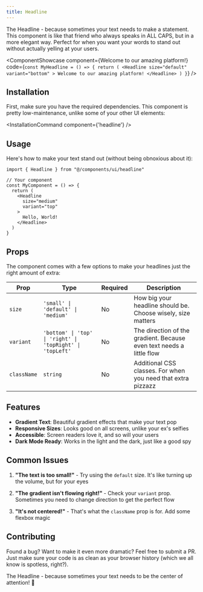 ```yaml
---
title: Headline
---
```



The Headline - because sometimes your text needs to make a statement. This component is like that friend who always speaks in ALL CAPS, but in a more elegant way. Perfect for when you want your words to stand out without actually yelling at your users.

<ComponentShowcase component={<Headline>Welcome to our amazing platform!</Headline>} code={`const MyHeadline = () => {
  return (
    <Headline
      size="default"
      variant="bottom"
    >
      Welcome to our amazing platform!
    </Headline>
  )
}`} />

## Installation

First, make sure you have the required dependencies. This component is pretty low-maintenance, unlike some of your other UI elements:


<InstallationCommand component={'headline'} />


## Usage

Here's how to make your text stand out (without being obnoxious about it):

```tsx
import { Headline } from "@/components/ui/headline"

// Your component
const MyComponent = () => {
  return (
    <Headline
      size="medium"
      variant="top"
    >
      Hello, World!
    </Headline>
  )
}
```

## Props

The component comes with a few options to make your headlines just the right amount of extra:

| Prop | Type | Required | Description |
|------|------|----------|-------------|
| `size` | `'small' \| 'default' \| 'medium'` | No | How big your headline should be. Choose wisely, size matters |
| `variant` | `'bottom' \| 'top' \| 'right' \| 'topRight' \| 'topLeft'` | No | The direction of the gradient. Because even text needs a little flow |
| `className` | `string` | No | Additional CSS classes. For when you need that extra pizzazz |

## Features

- **Gradient Text**: Beautiful gradient effects that make your text pop
- **Responsive Sizes**: Looks good on all screens, unlike your ex's selfies
- **Accessible**: Screen readers love it, and so will your users
- **Dark Mode Ready**: Works in the light and the dark, just like a good spy

## Common Issues

1. **"The text is too small!"** - Try using the `default` size. It's like turning up the volume, but for your eyes

2. **"The gradient isn't flowing right!"** - Check your `variant` prop. Sometimes you need to change direction to get the perfect flow

3. **"It's not centered!"** - That's what the `className` prop is for. Add some flexbox magic

## Contributing

Found a bug? Want to make it even more dramatic? Feel free to submit a PR. Just make sure your code is as clean as your browser history (which we all know is spotless, right?).

The Headline - because sometimes your text needs to be the center of attention! 🎯 